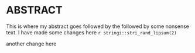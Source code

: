 # ABSTRACT {-}

This is where my abstract goes followed by the followed by some nonsense text. I have made some changes here `r stringi::stri_rand_lipsum(2)`
  

another change here